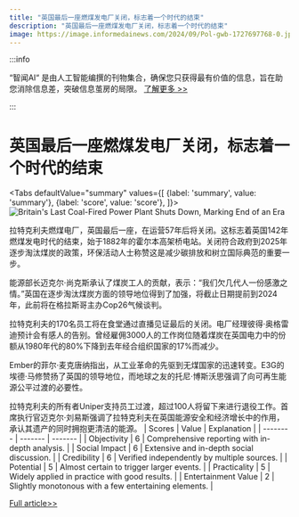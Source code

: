 ```yaml
---
title: "英国最后一座燃煤发电厂关闭，标志着一个时代的结束"
description: "英国最后一座燃煤发电厂关闭，标志着一个时代的结束"
image: https://image.informedainews.com/2024/09/Pol-gwb-1727697768-0.jpg
---
```



:::info

“智闻AI“ 是由人工智能编撰的刊物集合，确保您只获得最有价值的信息，旨在助您消除信息差，突破信息茧房的局限。  [了解更多 >>](/)

:::

# 英国最后一座燃煤发电厂关闭，标志着一个时代的结束


<Tabs
	defaultValue="summary"
	values={[
	{label: 'summary', value: 'summary'},
	{label: 'score', value: 'score'},
]}>
<TabItem value="summary">
<img
  src="https://image.informedainews.com/2024/09/Pol-gwb-1727697768-0.jpg"
  alt="Britain's Last Coal-Fired Power Plant Shuts Down, Marking End of an Era"
/>



拉特克利夫燃煤电厂，英国最后一座，在运营57年后将关闭。这标志着英国142年燃煤发电时代的结束，始于1882年的霍尔本高架桥电站。关闭符合政府到2025年逐步淘汰煤炭的政策，环保活动人士称赞这是减少碳排放和树立国际典范的重要一步。

能源部长迈克尔·尚克斯承认了煤炭工人的贡献，表示：“我们欠几代人一份感激之情。”英国在逐步淘汰煤炭方面的领导地位得到了加强，将截止日期提前到2024年，此前将在格拉斯哥主办Cop26气候谈判。

拉特克利夫的170名员工将在食堂通过直播见证最后的关闭。电厂经理彼得·奥格雷迪预计会有感人的告别。曾经雇佣3000人的工作岗位随着煤炭在英国电力中的份额从1980年代的80%下降到去年经合组织国家的17%而减少。

Ember的菲尔·麦克唐纳指出，从工业革命的先驱到无煤国家的迅速转变。E3G的埃德·马修赞扬了英国的领导地位，而地球之友的托尼·博斯沃思强调了向可再生能源公平过渡的必要性。

拉特克利夫的所有者Uniper支持员工过渡，超过100人将留下来进行退役工作。首席执行官迈克尔·刘易斯强调了拉特克利夫在英国能源安全和经济增长中的作用，承认其遗产的同时拥抱更清洁的能源。
</TabItem>
<TabItem value="score">
	| Scores     | Value   | Explanation |
	| -------- | ------- | ------- |
	| Objectivity  | 6    | Comprehensive reporting with in-depth analysis.    |
	| Social Impact | 6     | Extensive and in-depth social discussion.    |
	| Credibility    | 6    | Verified independently by multiple sources.    |
	| Potential    | 5    | Almost certain to trigger larger events.    |
	| Practicality    | 5    | Widely applied in practice with good results.    |
	| Entertainment Value    | 2    | Slightly monotonous with a few entertaining elements.    |
</TabItem>
</Tabs>

[Full article>>](https://www.theguardian.com/business/2024/sep/30/end-of-an-era-as-britains-last-coal-fired-power-plant-shuts-down)
